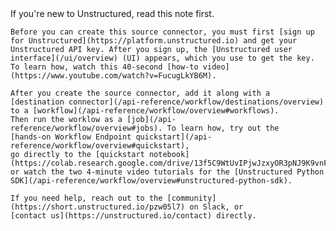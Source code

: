 <Note>
    If you're new to Unstructured, read this note first.
    
    Before you can create this source connector, you must first [sign up for Unstructured](https://platform.unstructured.io) and get your 
    Unstructured API key. After you sign up, the [Unstructured user interface](/ui/overview) (UI) appears, which you use to get the key. 
    To learn how, watch this 40-second [how-to video](https://www.youtube.com/watch?v=FucugLkYB6M).

    After you create the source connector, add it along with a 
    [destination connector](/api-reference/workflow/destinations/overview) to a [workflow](/api-reference/workflow/overview#workflows). 
    Then run the worklow as a [job](/api-reference/workflow/overview#jobs). To learn how, try out the 
    [hands-on Workflow Endpoint quickstart](/api-reference/workflow/overview#quickstart), 
    go directly to the [quickstart notebook](https://colab.research.google.com/drive/13f5C9WtUvIPjwJzxyOR3pNJ9K9vnF4ww), 
    or watch the two 4-minute video tutorials for the [Unstructured Python SDK](/api-reference/workflow/overview#unstructured-python-sdk).
    
    If you need help, reach out to the [community](https://short.unstructured.io/pzw05l7) on Slack, or 
    [contact us](https://unstructured.io/contact) directly.
</Note>